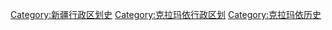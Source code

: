 [[Category:新疆行政区划史|Category:新疆行政区划史]]
[[Category:克拉玛依行政区划|Category:克拉玛依行政区划]]
[[Category:克拉玛依历史|Category:克拉玛依历史]]